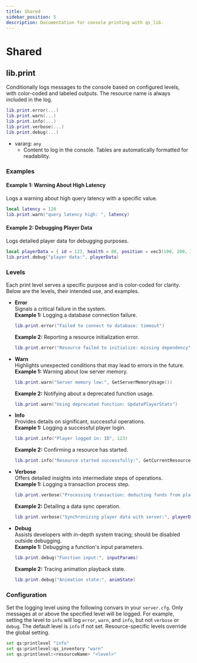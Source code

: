 ```yaml
---
title: Shared
sidebar_position: 5
description: Documentation for console printing with qs_lib.
---
```


# Shared

## lib.print

Conditionally logs messages to the console based on configured levels, with color-coded and labeled outputs. The resource name is always included in the log.

```lua
lib.print.error(...)
lib.print.warn(...)
lib.print.info(...)
lib.print.verbose(...)
lib.print.debug(...)
```

- vararg: `any`
  - Content to log in the console. Tables are automatically formatted for readability.

### Examples

#### Example 1: Warning About High Latency

Logs a warning about high query latency with a specific value.

```lua
local latency = 120
lib.print.warn("query latency high: ", latency)
```

#### Example 2: Debugging Player Data

Logs detailed player data for debugging purposes.

```lua
local playerData = { id = 123, health = 80, position = vec3(100, 200, 30) }
lib.print.debug("player data:", playerData)
```

### Levels

Each print level serves a specific purpose and is color-coded for clarity. Below are the levels, their intended use, and examples.

- **Error**  
  Signals a critical failure in the system.  
  **Example 1:** Logging a database connection failure.  
  ```lua
  lib.print.error("Failed to connect to database: timeout")
  ```  
  **Example 2:** Reporting a resource initialization error.  
  ```lua
  lib.print.error("Resource failed to initialize: missing dependency")
  ```

- **Warn**  
  Highlights unexpected conditions that may lead to errors in the future.  
  **Example 1:** Warning about low server memory.  
  ```lua
  lib.print.warn("Server memory low:", GetServerMemoryUsage())
  ```  
  **Example 2:** Notifying about a deprecated function usage.  
  ```lua
  lib.print.warn("Using deprecated function: UpdatePlayerStats")
  ```

- **Info**  
  Provides details on significant, successful operations.  
  **Example 1:** Logging a successful player login.  
  ```lua
  lib.print.info("Player logged in: ID", 123)
  ```  
  **Example 2:** Confirming a resource has started.  
  ```lua
  lib.print.info("Resource started successfully:", GetCurrentResourceName())
  ```

- **Verbose**  
  Offers detailed insights into intermediate steps of operations.  
  **Example 1:** Logging a transaction process step.  
  ```lua
  lib.print.verbose("Processing transaction: deducting funds from player", 123)
  ```  
  **Example 2:** Detailing a data sync operation.  
  ```lua
  lib.print.verbose("Synchronizing player data with server:", playerData)
  ```

- **Debug**  
  Assists developers with in-depth system tracing; should be disabled outside debugging.  
  **Example 1:** Debugging a function's input parameters.  
  ```lua
  lib.print.debug("Function input:", inputParams)
  ```  
  **Example 2:** Tracing animation playback state.  
  ```lua
  lib.print.debug("Animation state:", animState)
  ```

### Configuration

Set the logging level using the following convars in your `server.cfg`. Only messages at or above the specified level will be logged. For example, setting the level to `info` will log `error`, `warn`, and `info`, but not `verbose` or `debug`. The default level is `info` if not set. Resource-specific levels override the global setting.

```bash
set qs:printlevel "info"
set qs:printlevel:qs_inventory "warn"
set qs:printlevel:<resourceName> "<level>"
```